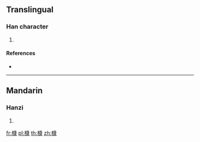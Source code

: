 ==Translingual==

===Han character===
{{Han char|rn=75|rad=木|as=11|sn=15|four=|canj=DILE}}

# {{defn|Han|sort=木11}}

====References====
* {{Han ref|kx=0548.090|dkj=15388|dj=0935.270|hdz=21283.130|uh=69FA|ud=27130}}

----

==Mandarin==

===Hanzi===
{{cmn-hanzi|pin=[[kāng]] ([[kang1]])|wg=k'ang<sup>1</sup>}}

# {{defn|lang=cmn|sort=木11}}

[[fr:槺]]
[[pl:槺]]
[[th:槺]]
[[zh:槺]]